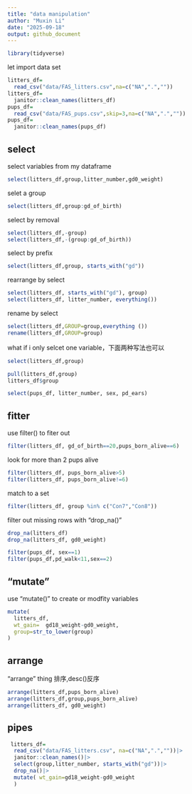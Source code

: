 ```yaml
---
title: "data manipulation"
author: "Muxin Li"
date: "2025-09-18"
output: github_document
---
```


```r
library(tidyverse)
```

let import data set
```r
litters_df=
  read_csv("data/FAS_litters.csv",na=c("NA",".",""))
litters_df=
  janitor::clean_names(litters_df)
pups_df=
  read_csv("data/FAS_pups.csv",skip=3,na=c("NA",".",""))
pups_df=
  janitor::clean_names(pups_df)
```
## select
select variables from my dataframe

```r
select(litters_df,group,litter_number,gd0_weight)
```
selet a group
```r
select(litters_df,group:gd_of_birth)
```
select by removal
```r
select(litters_df,-group)
select(litters_df,-(group:gd_of_birth))
```
select by prefix

```r
select(litters_df,group, starts_with("gd"))
```
rearrange by select
```r
select(litters_df, starts_with("gd"), group)
select(litters_df, litter_number, everything())
```

rename by select
```r
select(litters_df,GROUP=group,everything ())
rename(litters_df,GROUP=group)
```

what if i only selcet one variable，下面两种写法也可以
```r
select(litters_df,group)

pull(litters_df,group)
litters_df$group
```

```r
select(pups_df, litter_number, sex, pd_ears)
```

## fitter
use filter() to fiter out
```r
filter(litters_df, gd_of_birth==20,pups_born_alive==6)
```
look for more than 2 pups alive
```r
filter(litters_df, pups_born_alive>5)
filter(litters_df, pups_born_alive!=6)
```

match to a set
```r
filter(litters_df, group %in% c("Con7","Con8"))
```

filter out missing rows with "drop_na()"
```r
drop_na(litters_df)
drop_na(litters_df, gd0_weight)
```

```r

filter(pups_df, sex==1)
filter(pups_df,pd_walk<11,sex==2)
```

## "mutate"
use "mutate()" to create or modfity variables
```r
mutate(
  litters_df,
  wt_gain=  gd18_weight-gd0_weight,
  group=str_to_lower(group)
)
```
## arrange
"arrange" thing 排序,desc()反序
```r
arrange(litters_df,pups_born_alive)
arrange(litters_df,group,pups_born_alive)
arrange(litters_df, gd0_weight)
```
## pipes

```r
 litters_df=
  read_csv("data/FAS_litters.csv", na=c("NA",".",""))|>
  janitor::clean_names()|>
  select(group,litter_number, starts_with("gd"))|>
  drop_na()|>
  mutate( wt_gain=gd18_weight-gd0_weight
  )
```

